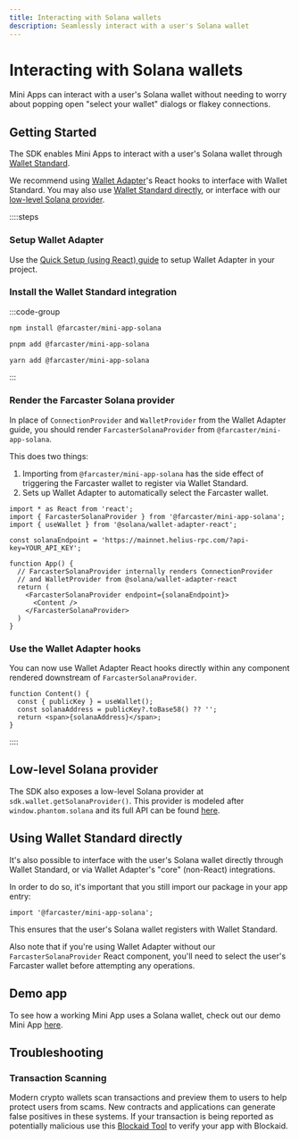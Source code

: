 ```yaml
---
title: Interacting with Solana wallets
description: Seamlessly interact with a user's Solana wallet
---
```


# Interacting with Solana wallets

Mini Apps can interact with a user's Solana wallet without needing to worry
about popping open "select your wallet" dialogs or flakey connections.

## Getting Started

The SDK enables Mini Apps to interact with a user's Solana wallet through [Wallet Standard](https://github.com/anza-xyz/wallet-standard/).

We recommend using [Wallet Adapter](https://github.com/anza-xyz/wallet-adapter/)'s React hooks to interface with Wallet Standard. You may also use [Wallet Standard directly](#using-wallet-standard-directly), or interface with our [low-level Solana provider](#low-level-solana-provider).

::::steps
### Setup Wallet Adapter

Use the [Quick Setup (using React) guide](https://github.com/anza-xyz/wallet-adapter/blob/master/APP.md) to setup Wallet Adapter in your project.

### Install the Wallet Standard integration

:::code-group

```bash [npm]
npm install @farcaster/mini-app-solana
```

```bash [pnpm]
pnpm add @farcaster/mini-app-solana
```

```bash [yarn]
yarn add @farcaster/mini-app-solana
```

:::

### Render the Farcaster Solana provider

In place of `ConnectionProvider` and `WalletProvider` from the Wallet Adapter guide, you should render `FarcasterSolanaProvider` from `@farcaster/mini-app-solana`.

This does two things:
1. Importing from `@farcaster/mini-app-solana` has the side effect of triggering the Farcaster wallet to register via Wallet Standard.
2. Sets up Wallet Adapter to automatically select the Farcaster wallet.

```tsx
import * as React from 'react';
import { FarcasterSolanaProvider } from '@farcaster/mini-app-solana';
import { useWallet } from '@solana/wallet-adapter-react';

const solanaEndpoint = 'https://mainnet.helius-rpc.com/?api-key=YOUR_API_KEY';

function App() {
  // FarcasterSolanaProvider internally renders ConnectionProvider
  // and WalletProvider from @solana/wallet-adapter-react
  return (
    <FarcasterSolanaProvider endpoint={solanaEndpoint}>
      <Content />
    </FarcasterSolanaProvider>
  )
}
```

### Use the Wallet Adapter hooks

You can now use Wallet Adapter React hooks directly within any component rendered downstream of `FarcasterSolanaProvider`.

```tsx
function Content() {
  const { publicKey } = useWallet();
  const solanaAddress = publicKey?.toBase58() ?? '';
  return <span>{solanaAddress}</span>;
}
```

::::

## Low-level Solana provider

The SDK also exposes a low-level Solana provider at `sdk.wallet.getSolanaProvider()`.
This provider is modeled after `window.phantom.solana` and its full API can be found [here](https://github.com/farcasterxyz/miniapps/blob/main/packages/frame-core/src/solana.ts).

## Using Wallet Standard directly

It's also possible to interface with the user's Solana wallet directly through Wallet Standard, or via Wallet Adapter's "core" (non-React) integrations.

In order to do so, it's important that you still import our package in your app entry:

```tsx
import '@farcaster/mini-app-solana';
```

This ensures that the user's Solana wallet registers with Wallet Standard.

Also note that if you're using Wallet Adapter without our `FarcasterSolanaProvider` React component, you'll need to select the user's Farcaster wallet before attempting any operations.

## Demo app

To see how a working Mini App uses a Solana wallet, check out our demo Mini App [here](https://github.com/farcasterxyz/frames-v2-demo/blob/main/src/components/Demo.tsx).

## Troubleshooting

### Transaction Scanning

Modern crypto wallets scan transactions and preview them to users to help
protect users from scams. New contracts and applications can generate false
positives in these systems. If your transaction is being reported as
potentially malicious use this [Blockaid
Tool](https://report.blockaid.io/verifiedProject) to verify your app with
Blockaid.
